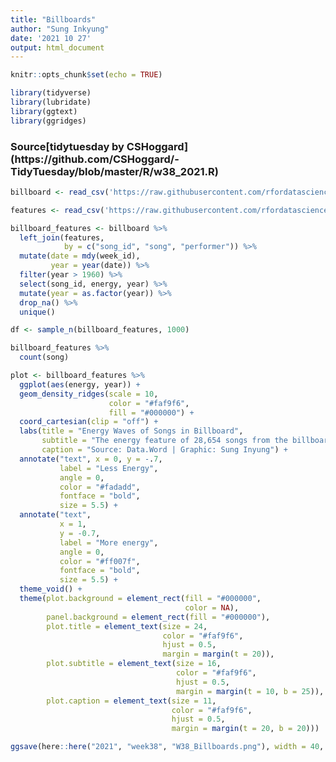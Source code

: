```yaml
---
title: "Billboards"
author: "Sung Inkyung"
date: '2021 10 27'
output: html_document
---
```


```r
knitr::opts_chunk$set(echo = TRUE)
```

```r
library(tidyverse)
library(lubridate)
library(ggtext)
library(ggridges)
```
### Source[tidytuesday by CSHoggard] (https://github.com/CSHoggard/-TidyTuesday/blob/master/R/w38_2021.R)

```r
billboard <- read_csv('https://raw.githubusercontent.com/rfordatascience/tidytuesday/master/data/2021/2021-09-14/billboard.csv')

features <- read_csv('https://raw.githubusercontent.com/rfordatascience/tidytuesday/master/data/2021/2021-09-14/audio_features.csv')

```


```r
billboard_features <- billboard %>% 
  left_join(features, 
            by = c("song_id", "song", "performer")) %>% 
  mutate(date = mdy(week_id),
         year = year(date)) %>% 
  filter(year > 1960) %>% 
  select(song_id, energy, year) %>% 
  mutate(year = as.factor(year)) %>% 
  drop_na() %>% 
  unique()

df <- sample_n(billboard_features, 1000)

billboard_features %>% 
  count(song)
```


```r
plot <- billboard_features %>% 
  ggplot(aes(energy, year)) +
  geom_density_ridges(scale = 10,
                      color = "#faf9f6",
                      fill = "#000000") +
  coord_cartesian(clip = "off") +
  labs(title = "Energy Waves of Songs in Billboard",
       subtitle = "The energy feature of 28,654 songs from the billboard top 100 from 1960(bottom) to 2021(top)",
       caption = "Source: Data.Word | Graphic: Sung Inyung") +
  annotate("text", x = 0, y = -.7, 
           label = "Less Energy", 
           angle = 0, 
           color = "#fadadd", 
           fontface = "bold", 
           size = 5.5) +
  annotate("text", 
           x = 1, 
           y = -0.7, 
           label = "More energy", 
           angle = 0, 
           color = "#ff007f",
           fontface = "bold", 
           size = 5.5) +
  theme_void() +
  theme(plot.background = element_rect(fill = "#000000",
                                       color = NA),
        panel.background = element_rect(fill = "#000000"),
        plot.title = element_text(size = 24,
                                  color = "#faf9f6",
                                  hjust = 0.5,
                                  margin = margin(t = 20)),
        plot.subtitle = element_text(size = 16, 
                                     color = "#faf9f6",
                                     hjust = 0.5,
                                     margin = margin(t = 10, b = 25)),
        plot.caption = element_text(size = 11,
                                    color = "#faf9f6",
                                    hjust = 0.5, 
                                    margin = margin(t = 20, b = 20)))

ggsave(here::here("2021", "week38", "W38_Billboards.png"), width = 40, height = 24, units = "cm")
```


